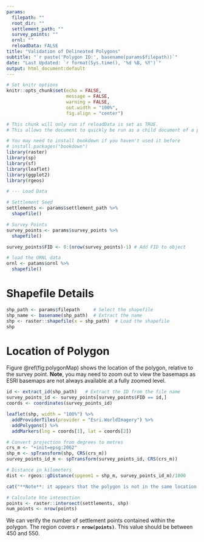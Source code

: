 ```yaml
---
params:
  filepath: ""
  root_dir: ""
  settlement_path: ""
  survey_points: ""
  ornl: ""
  reloadData: FALSE
title: "Validation of Delineated Polygons"
subtitle: "`r paste('Polygon ID:', basename(params$filepath))`"
date: "Last Updated: `r format(Sys.time(), '%d %B, %Y')`"
output: html_document:default
---
```


```r
# Set knitr options
knitr::opts_chunk$set(echo = FALSE,
                      message = FALSE,
                      warning = FALSE,
                      out.width = "100%",
                      fig.align = "center")
```


```r
# This chunk will only run if reloadData is set as TRUE. 
# This allows the document to quickly be run as a child document of a parent R Markdown document

# You may need to install bookdown if you haven't used it before
# install.packages("bookdown")
library(raster)
library(sp)
library(sf)
library(leaflet)
library(ggplot2)
library(rgeos)

# --- Load Data

# Settlement Seed
settlements <- params$settlement_path %>%
  shapefile()

# Survey Points
survey_points <- params$survey_points %>%
  shapefile()

survey_points$FID <- 0:(nrow(survey_points)-1) # Add FID to object

# load the ORNL data
ornl <- patams$ornl %>%
  shapefile()

```

# Shapefile Details

```r
shp_path <- params$filepath     # Select the shapefile
shp_name <- basename(shp_path)  # Extract the name
shp <- raster::shapefile(x = shp_path)  # Load the shapefile
shp
```

#  Location of Polygon

Figure \@ref(fig:polygonMap) shows the location of the polygon, relative to the survey point. **Note**, you may need to zoom out to view the basemaps as ESRI basemaps are not always available at a fully zoomed level.

```r
id <- extract_id(shp_path)   # Extract the ID from the file name
survey_points_id <- survey_points[survey_points$FID == id,]
coords <- coordinates(survey_points_id)
```

```r
leaflet(shp, width = "100%") %>%
  addProviderTiles(provider = "Esri.WorldImagery") %>%
  addPolygons() %>%
  addMarkers(lng = coords[1], lat = coords[2])
```

```r
# Convert projection from degrees to metres
crs_m <- "+init=epsg:2062"
shp_m <- spTransform(shp, CRS(crs_m))
survey_points_id_m <- spTransform(survey_points_id, CRS(crs_m))

# Distance in kilometers
dist <- rgeos::gDistance(spgeom1 = shp_m, survey_points_id_m)/1000
```

```r
cat("**Note**: it appears that the polygon is not in the same location as the polygon. Make sure that the location is not an error")
```

```r
# Calculate hte intesection
points <- raster::intersect(settlements, shp)
num_points <- nrow(points)
```

We can verify the number of settlement points contained within the polygon. The region covers **`r nrow(points)`**. This value should be between 450 and 550.
